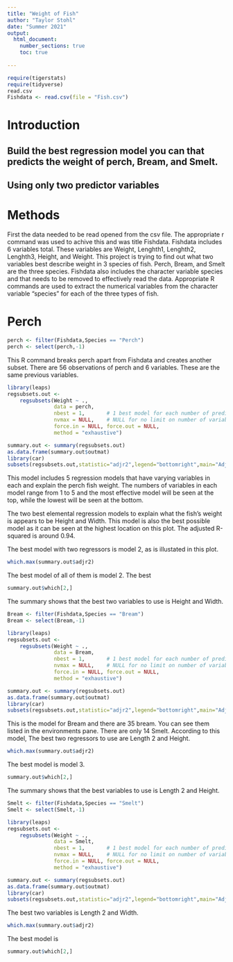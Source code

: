 ```yaml
---
title: "Weight of Fish"
author: "Taylor Stohl"
date: "Summer 2021"
output: 
  html_document:
    number_sections: true
    toc: true
    
---
```



```r
require(tigerstats)
require(tidyverse)
read.csv 
Fishdata <- read.csv(file = "Fish.csv")
```

# Introduction

<!--In this section you explain what you are trying to show.  Where did the data come from?  What is the research or other question you are trying to answer?!-->

## Build the best regression model you can that predicts the weight of perch, Bream, and Smelt.
## Using only two predictor variables


# Methods

First the data needed to be read opened from the csv file. The appropriate r command was used to achive this and was title Fishdata. Fishdata includes 6 variables total. These variables are Weight, Lenghth1, Lenghth2, Lenghth3, Height, and Weight. This project is trying to find out what two variables best describe weight in 3 species of fish. Perch, Bream, and Smelt are the three species.
Fishdata also includes the character variable species and that needs to be removed to effectively read the data. Appropriate R commands are used to extract the numerical variables from the character variable "species" for each  of the three types of fish. 

# Perch

```r
perch <- filter(Fishdata,Species == "Perch")
perch <- select(perch,-1)
``` 

This R command breaks perch apart from Fishdata and creates another subset. There are 56 observations of perch and 6 variables. These are the same previous variables.


```r
library(leaps)
regsubsets.out <-
    regsubsets(Weight ~ .,
               data = perch,
               nbest = 1,       # 1 best model for each number of predictors
               nvmax = NULL,    # NULL for no limit on number of variables
               force.in = NULL, force.out = NULL,
               method = "exhaustive")

summary.out <- summary(regsubsets.out)
as.data.frame(summary.out$outmat)
library(car)
subsets(regsubsets.out,statistic="adjr2",legend="bottomright",main="Adjusted R^2")
```


This model includes 5 regression models that have varying variables in each and explain the perch fish weight. The numbers of variables in each model range from 1 to 5 and the most effective model will be seen at the top, while the lowest will be seen at the bottom. 

The two best elemental regression models to explain what the fish's weight is appears to be Height and Width. This model is also the best possible model as it can be seen at the highest location on this plot. The adjusted R-squared is around 0.94.

The best model with two regressors is model 2, as is illustated in this plot. 



```r
which.max(summary.out$adjr2)
```


The best model of all of them is model 2. The best 


```r
summary.out$which[2,]
```

The summary shows that the best two variables to use is Height and Width.

```r
Bream <- filter(Fishdata,Species == "Bream")
Bream <- select(Bream,-1)
``` 

```r
library(leaps)
regsubsets.out <-
    regsubsets(Weight ~ .,
               data = Bream,
               nbest = 1,       # 1 best model for each number of predictors
               nvmax = NULL,    # NULL for no limit on number of variables
               force.in = NULL, force.out = NULL,
               method = "exhaustive")

summary.out <- summary(regsubsets.out)
as.data.frame(summary.out$outmat)
library(car)
subsets(regsubsets.out,statistic="adjr2",legend="bottomright",main="Adjusted R^2")
```


This is the model for Bream and there are 35 bream. You can see them listed in the environments pane. There are only 14 Smelt.
According to this model, The best two regressors to use are Length 2 and Height. 


```r
which.max(summary.out$adjr2)
```

The best model is model 3.


```r
summary.out$which[2,]
```

The summary shows that the best variables to use is Length 2 and Height.


```r
Smelt <- filter(Fishdata,Species == "Smelt")
Smelt <- select(Smelt,-1)
``` 

```r
library(leaps)
regsubsets.out <-
    regsubsets(Weight ~ .,
               data = Smelt,
               nbest = 1,       # 1 best model for each number of predictors
               nvmax = NULL,    # NULL for no limit on number of variables
               force.in = NULL, force.out = NULL,
               method = "exhaustive")

summary.out <- summary(regsubsets.out)
as.data.frame(summary.out$outmat)
library(car)
subsets(regsubsets.out,statistic="adjr2",legend="bottomright",main="Adjusted R^2")
```

The best two variables is Length 2 and Width. 




```r
which.max(summary.out$adjr2)
```

The best model is


```r
summary.out$which[2,]
```



